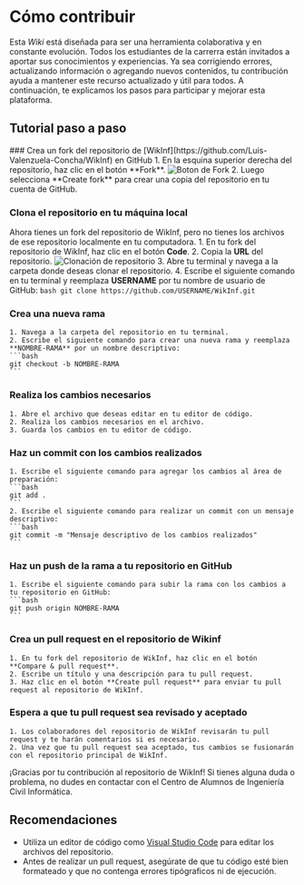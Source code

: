  

# Cómo contribuir
Esta *Wiki* está diseñada para ser una herramienta colaborativa y en constante evolución. Todos los estudiantes de la carrerra están invitados a aportar sus conocimientos y experiencias. Ya sea corrigiendo errores, actualizando información o agregando nuevos contenidos, tu contribución ayuda a mantener este recurso actualizado y útil para todos. A continuación, te explicamos los pasos para participar y mejorar esta plataforma. 


## Tutorial paso a paso
<Steps>
### Crea un fork del repositorio de [WikInf](https://github.com/Luis-Valenzuela-Concha/WikInf) en GitHub
    1. En la esquina superior derecha del repositorio, haz clic en el botón **Fork**.
    <img src="https://i.imgur.com/ZmZlzQt.png" width={400} className='mx-auto' alt="Boton de Fork"/>
    2. Luego selecciona **Create fork** para crear una copia del repositorio en tu cuenta de GitHub.

### Clona el repositorio en tu máquina local
Ahora tienes un fork del repositorio de WikInf, pero no tienes los archivos de ese repositorio localmente en tu computadora.
    1. En tu fork del repositorio de WikInf, haz clic en el botón **Code**.
    2. Copia la **URL** del repositorio.
    <img src="https://i.imgur.com/NOaaxmg.png" width={400} className='mx-auto' alt="Clonación de repositorio"/>
    3. Abre tu terminal y navega a la carpeta donde deseas clonar el repositorio.
    4. Escribe el siguiente comando en tu terminal y reemplaza **USERNAME** por tu nombre de usuario de GitHub:
    ```bash
    git clone https://github.com/USERNAME/WikInf.git
    ```

### Crea una nueva rama
    1. Navega a la carpeta del repositorio en tu terminal.
    2. Escribe el siguiente comando para crear una nueva rama y reemplaza **NOMBRE-RAMA** por un nombre descriptivo:
    ```bash
    git checkout -b NOMBRE-RAMA
    ```
### Realiza los cambios necesarios
    1. Abre el archivo que deseas editar en tu editor de código.
    2. Realiza los cambios necesarios en el archivo.
    3. Guarda los cambios en tu editor de código.
### Haz un commit con los cambios realizados
    1. Escribe el siguiente comando para agregar los cambios al área de preparación:
    ```bash
    git add .
    ```
    2. Escribe el siguiente comando para realizar un commit con un mensaje descriptivo:
    ```bash
    git commit -m "Mensaje descriptivo de los cambios realizados"
    ```
### Haz un push de la rama a tu repositorio en GitHub
    1. Escribe el siguiente comando para subir la rama con los cambios a tu repositorio en GitHub:
    ```bash
    git push origin NOMBRE-RAMA
    ```
### Crea un pull request en el repositorio de Wikinf
    1. En tu fork del repositorio de WikInf, haz clic en el botón **Compare & pull request**.
    2. Escribe un título y una descripción para tu pull request.
    3. Haz clic en el botón **Create pull request** para enviar tu pull request al repositorio de WikInf.
### Espera a que tu pull request sea revisado y aceptado
    1. Los colaboradores del repositorio de WikInf revisarán tu pull request y te harán comentarios si es necesario.
    2. Una vez que tu pull request sea aceptado, tus cambios se fusionarán con el repositorio principal de WikInf.
</Steps>
<Callout type="info" emoji="ℹ️">
  ¡Gracias por tu contribución al repositorio de WikInf! Si tienes alguna duda o problema, no dudes en contactar con el Centro de Alumnos de Ingeniería Civil Informática.
</Callout>


## Recomendaciones
- Utiliza un editor de código como [Visual Studio Code](https://code.visualstudio.com/) para editar los archivos del repositorio.
- Antes de realizar un pull request, asegúrate de que tu código esté bien formateado y que no contenga errores tipógraficos ni de ejecución.
